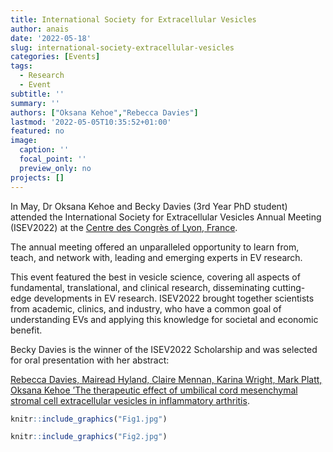 ```yaml
---
title: International Society for Extracellular Vesicles
author: anais
date: '2022-05-18'
slug: international-society-extracellular-vesicles
categories: [Events]
tags:
  - Research
  - Event
subtitle: ''
summary: ''
authors: ["Oksana Kehoe","Rebecca Davies"]
lastmod: '2022-05-05T10:35:52+01:00'
featured: no
image:
  caption: ''
  focal_point: ''
  preview_only: no
projects: []
---
```

In May, Dr Oksana Kehoe and Becky Davies (3rd Year PhD student) attended the International
Society for Extracellular Vesicles Annual Meeting (ISEV2022) at the [Centre des Congrès of Lyon, France](https://www.eventscribe.net/2022/ISEV2022/).

The annual meeting offered an unparalleled opportunity to learn from, teach, and network with,
leading and emerging experts in EV research.

This event featured the best in vesicle science, covering all aspects of fundamental,
translational, and clinical research, disseminating cutting-edge developments in EV research.
ISEV2022 brought together scientists from academic, clinics, and industry, who have a common
goal of understanding EVs and applying this knowledge for societal and economic benefit.

Becky Davies is the winner of the ISEV2022 Scholarship and was selected for oral presentation with her abstract: 

[Rebecca Davies, Mairead Hyland, Claire Mennan, Karina Wright, Mark Platt, Oksana Kehoe ‘The therapeutic effect of umbilical cord mesenchymal stromal cell extracellular vesicles in inflammatory arthritis](https://oskor.netlify.app/publication/the-therapeutic-effect-of-umbilical-cord-mesenchymal-stromal-cell-extracellular-vesicles-in-inflammatory-arthritis/). 

```r
knitr::include_graphics("Fig1.jpg")
```

```r
knitr::include_graphics("Fig2.jpg")
```

